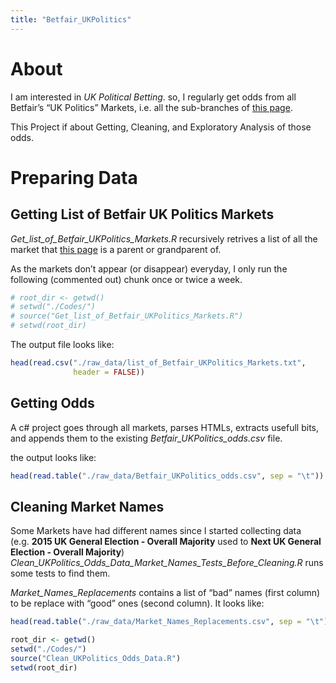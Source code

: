 ```yaml
---
title: "Betfair_UKPolitics"
---
```


# About

I am interested in *UK Political Betting*. so, I regularly get odds from all Betfair's "UK Politics" Markets, i.e. all the sub-branches of [this page](http://www.betfair.com/exchange/?nodeId=MENU:2707982).

This Project if about Getting, Cleaning, and Exploratory Analysis of those odds.

\newpage  

# Preparing Data

## Getting List of Betfair UK Politics Markets

*Get_list_of_Betfair_UKPolitics_Markets.R* recursively retrives a list of all the market that [this page](http://www.betfair.com/exchange/?nodeId=MENU:2707982) is a parent or grandparent of.

As the markets don't appear (or disappear) everyday, I only run the following (commented out) chunk once or twice a week. 

```r
# root_dir <- getwd()
# setwd("./Codes/")
# source("Get_list_of_Betfair_UKPolitics_Markets.R")
# setwd(root_dir)
```

The output file looks like:
```r
head(read.csv("./raw_data/list_of_Betfair_UKPolitics_Markets.txt", 
              header = FALSE))

```
## Getting Odds

A c# project goes through all markets, parses HTMLs, extracts usefull bits, and appends them to the existing *Betfair_UKPolitics_odds.csv* file.

the output looks like:
```r
head(read.table("./raw_data/Betfair_UKPolitics_odds.csv", sep = "\t"))
```

## Cleaning Market Names

Some Markets have had different names since I started collecting data (e.g. **2015 UK General Election - Overall Majority** used to **Next UK General Election - Overall Majority**) *Clean_UKPolitics_Odds_Data_Market_Names_Tests_Before_Cleaning.R* runs some tests to find them.

*Market_Names_Replacements* contains a list of "bad" names (first column) to be replace with "good" ones (second column). It looks like:

```r
head(read.table("./raw_data/Market_Names_Replacements.csv", sep = "\t"))
```

```r
root_dir <- getwd()
setwd("./Codes/")
source("Clean_UKPolitics_Odds_Data.R")
setwd(root_dir)
```